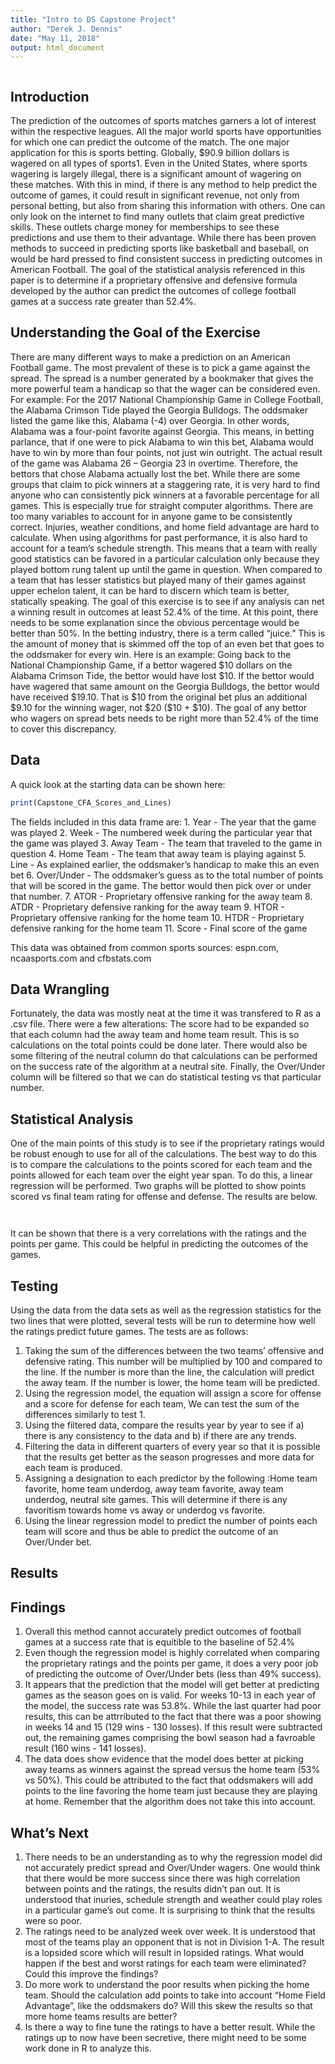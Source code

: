 ---
title: "Intro to DS Capstone Project"
author: "Derek J. Dennis"
date: "May 11, 2018"
output: html_document
---

```{r setup, include=FALSE}

```

## Introduction

The prediction of the outcomes of sports matches garners a lot of interest within the respective leagues.  All the major world sports have opportunities for which one can predict the outcome of the match.  The one major application for this is sports betting.  Globally, $90.9 billion dollars is wagered on all types of sports1.  Even in the United States, where sports wagering is largely illegal, there is a significant amount of wagering on these matches.  With this in mind, if there is any method to help predict the outcome of games, it could result in significant revenue, not only from personal betting, but also from sharing this information with others.  One can only look on the internet to find many outlets that claim great predictive skills.  These outlets charge money for memberships to see these predictions and use them to their advantage.  While there has been proven methods to succeed in predicting sports like basketball and baseball, on would be hard pressed to find consistent success in predicting outcomes in American Football.  The goal of the statistical analysis referenced in this paper is to determine if a proprietary offensive and defensive formula developed by the author can predict the outcomes of college football games at a success rate greater than 52.4%.

## Understanding the Goal of the Exercise

There are many different ways to make a prediction on an American Football game.  The most prevalent of these is to pick a game against the spread.  The spread is a number generated by a bookmaker that gives the more powerful team a handicap so that the wager can be considered even.  For example:  For the 2017 National Championship Game in College Football, the Alabama Crimson Tide played the Georgia Bulldogs.  The oddsmaker listed the game like this, Alabama (-4) over Georgia.  In other words, Alabama was a four-point favorite against Georgia.  This means, in betting parlance, that if one were to pick Alabama to win this bet, Alabama would have to win by more than four points, not just win outright.  The actual result of the game was Alabama 26 – Georgia 23 in overtime.  Therefore, the bettors that chose Alabama actually lost the bet.
While there are some groups that claim to pick winners at a staggering rate, it is very hard to find anyone who can consistently pick winners at a favorable percentage for all games.  This is especially true for straight computer algorithms.  There are too many variables to account for in anyone game to be consistently correct.  Injuries, weather conditions, and home field advantage are hard to calculate.  When using algorithms for past performance, it is also hard to account for a team’s schedule strength.  This means that a team with really good statistics can be favored in a particular calculation only because they played bottom rung talent up until the game in question.  When compared to a team that has lesser statistics but played many of their games against upper echelon talent, it can be hard to discern which team is better, statically speaking.
The goal of this exercise is to see if any analysis can net a winning result in outcomes at least 52.4% of the time.  At this point, there needs to be some explanation since the obvious percentage would be better than 50%.  In the betting industry, there is a term called “juice.”  This is the amount of money that is skimmed off the top of an even bet that goes to the oddsmaker for every win.  Here is an example:  Going back to the National Championship Game, if a bettor wagered $10 dollars on the Alabama Crimson Tide, the bettor would have lost $10.  If the bettor would have wagered that same amount on the Georgia Bulldogs, the bettor would have received $19.10.  That is $10 from the original bet plus an additional $9.10 for the winning wager, not $20 ($10 + $10).  The goal of any bettor who wagers on spread bets needs to be right more than 52.4% of the time to cover this discrepancy.

## Data
A quick look at the starting data can be shown here:
```{r}
print(Capstone_CFA_Scores_and_Lines)
```


The fields included in this data frame are:
1. Year - The year that the game was played
2. Week - The numbered week during the particular year that the game was played
3. Away Team - The team that traveled to the game in question
4. Home Team - The team that away team is playing against
5. Line - As explained earlier, the oddsmaker's handicap to make this an even bet
6. Over/Under - The oddsmaker's guess as to the total number of points that will be scored in the game.  The bettor would then pick over or under that number.
7. ATOR - Proprietary offensive ranking for the away team
8. ATDR - Proprietary defensive ranking for the away team
9. HTOR - Proprietary offensive ranking for the home team
10. HTDR - Proprietary defensive ranking for the home team
11. Score - Final score of the game

This data was obtained from common sports sources:  espn.com, ncaasports.com and cfbstats.com

## Data Wrangling

Fortunately, the data was mostly neat at the time it was transfered to R as a .csv file.  There were a few alterations: The score had to be expanded so that each column had the away team and home team result.  This is so calculations on the total points could be done later.  There would also be some filtering of the neutral column do that calculations can be performed on the success rate of the algorithm at a neutral site.  Finally, the Over/Under column will be filtered so that we can do statistical testing vs that particular number.

## Statistical Analysis

One of the main points of this study is to see if the proprietary ratings would be robust enough to use for all of the calculations.  The best way to do this is to compare the calculations to the points scored for each team and the points allowed for each team over the eight year span.  To do this, a linear regression will be performed.  Two graphs will be plotted to show points scored vs final team rating for offense and defense.  The results are below.

```{r}

```

```{r}

```


It can be shown that there is a very correlations with the ratings and the points per game.  This could be helpful in predicting the outcomes of the games.

## Testing

Using the data from the data sets as well as the regression statistics for the two lines that were plotted, several tests will be run to determine how well the ratings predict future games.  The tests are as follows:

1.  Taking the sum of the differences between the two teams' offensive and defensive rating.  This number will be multiplied by 100 and compared to the line.  If the number is more than the line, the calculation will predict the away team.  If the number is lower, the home team will be predicted.
2.  Using the regression model, the equation will assign a score for offense and a score for defense for each team, We can test the sum of the differences similarly to test 1.
3.  Using the filtered data, compare the results year by year to see if a) there is any consistency to the data and b) if there are any trends.
4.  Filtering the data in different quarters of every year so that it is possible that the results get better as the season progresses and more data for each team is produced.
5.  Assigning a designation to each predictor by the following :Home team favorite, home team underdog, away team favorite, away team underdog, neutral site games.  This will determine if there is any favoritism towards home vs away or underdog vs favorite.
6.  Using the linear regression model to predict the number of points each team will score and thus be able to predict the outcome of an Over/Under bet.

## Results




## Findings

1.  Overall this method cannot accurately predict outcomes of football games at a success rate that is equitible to the baseline of 52.4%
2.  Even though the regression model is highly correlated when comparing the proprietary ratings and the points per game, it does a very poor job of predicting the outcome of Over/Under bets (less than 49% success).
3.  It appears that the prediction that the model will get better at predicting games as the season goes on is valid.  For weeks 10-13 in each year of the model, the success rate was 53.8%.  While the last quarter had poor results, this can be attrributed to the fact that there was a poor showing in weeks 14 and 15 (129 wins - 130 losses).  If this result were subtracted out, the remaining games comprising the bowl season had a favroable result (160 wins - 141 losses).
4.  The data does show evidence that the model does better at picking away teams as winners against the spread versus the home team (53% vs 50%).  This could be attributed to the fact that oddsmakers will add points to the line favoring the home team just because they are playing at home.  Remember that the algorithm does not take this into account.

## What's Next

1.  There needs to be an understanding as to why the regression model did not accurately predict spread and Over/Under wagers.  One would think that there would be more success since there was high correlation between points and the ratings, the results didn't pan out.  It is understood that inuries, schedule strength and weather could play roles in a particular game's out come.  It is surprising to think that the results were so poor.
2.  The ratings need to be analyzed week over week.  It is understood that most of the teams play an opponent that is not in Division 1-A.  The result is a lopsided score which will result in lopsided ratings.  What would happen if the best and worst ratings for each team were eliminated?  Could this improve the findings?
3.  Do more work to understand the poor results when picking the home team.  Should the calculation add points to take into account "Home Field Advantage", like the oddsmakers do?  Will this skew the results so that more home teams results are better?
4.  Is there a way to fine tune the ratings to have a better result.  While the ratings up to now have been secretive, there might need to be some work done in R to analyze this.